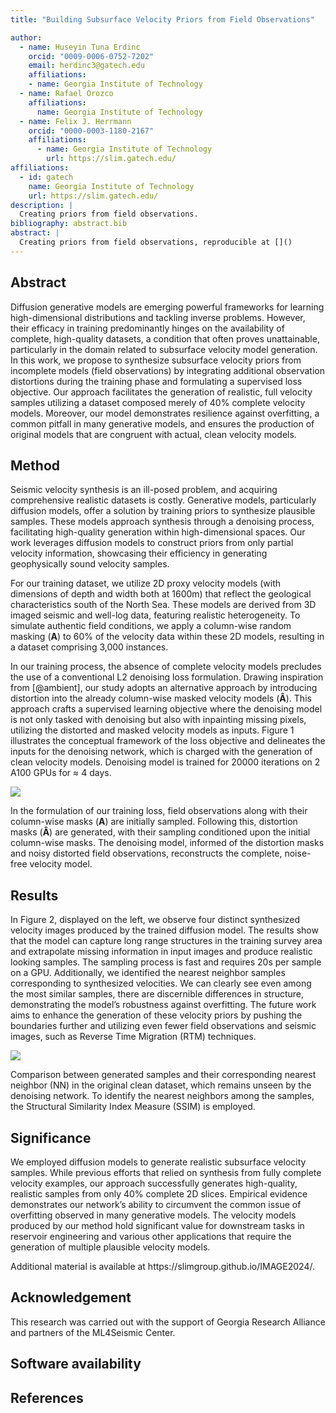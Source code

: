 ```yaml
---
title: "Building Subsurface Velocity Priors from Field Observations"

author:
  - name: Huseyin Tuna Erdinc
    orcid: "0009-0006-0752-7202"
    email: herdinc3@gatech.edu
    affiliations:
    - name: Georgia Institute of Technology
  - name: Rafael Orozco
    affiliations:
      name: Georgia Institute of Technology
  - name: Felix J. Herrmann
    orcid: "0000-0003-1180-2167"
    affiliations:
      - name: Georgia Institute of Technology
        url: https://slim.gatech.edu/
affiliations:
  - id: gatech
    name: Georgia Institute of Technology
    url: https://slim.gatech.edu/
description: | 
  Creating priors from field observations.
bibliography: abstract.bib
abstract: |
  Creating priors from field observations, reproducible at []()
---
```


::: hidden
$$
    \newcommand{\pluseq}{\mathrel{+}=}
$$
:::

## Abstract

Diffusion generative models are emerging powerful frameworks for learning high-dimensional distributions and tackling inverse problems. However, their efficacy in training predominantly hinges on the availability of complete, high-quality datasets, a condition that often proves unattainable, particularly in the domain related to subsurface velocity model generation. In this work, we propose to synthesize subsurface velocity priors from incomplete models (field observations) by integrating additional observation distortions during the training phase and formulating a supervised loss objective. Our approach facilitates the generation of realistic, full velocity samples utilizing a dataset composed merely of 40% complete velocity models. Moreover, our model demonstrates resilience against overfitting, a common pitfall in many generative models, and ensures the production of original models that are congruent with actual, clean velocity models. 

## Method

Seismic velocity synthesis is an ill-posed problem, and acquiring comprehensive realistic datasets is costly. Generative models, particularly diffusion models, offer a solution by training priors to synthesize plausible samples.  These models approach synthesis through a denoising process, facilitating high-quality generation within high-dimensional spaces. Our work leverages diffusion models to construct priors from only partial velocity information, showcasing their efficiency in generating geophysically sound velocity samples.

For our training dataset, we utilize 2D proxy velocity models (with dimensions of depth and width both at 1600m) that reflect the geological characteristics south of the North Sea. These models are derived from 3D imaged seismic and well-log data, featuring realistic heterogeneity. To simulate authentic field conditions, we apply a column-wise random masking ($\mathbf{A}$) to 60% of the velocity data within these 2D models, resulting in a dataset comprising 3,000 instances.

In our training process, the absence of complete velocity models precludes the use of a conventional L2 denoising loss formulation. Drawing inspiration from [@ambient], our study adopts an alternative approach by introducing distortion into the already column-wise masked velocity models ($\mathbf{\hat{A}}$). This approach crafts a supervised learning objective where the denoising model is not only tasked with denoising but also with inpainting missing pixels, utilizing the distorted and masked velocity models as inputs. Figure 1 illustrates the conceptual framework of the loss objective and delineates the inputs for the denoising network, which is charged with the generation of clean velocity models. Denoising model is trained for 20000 iterations on 2 A100 GPUs for $\approx$ 4 days.

::: {#fig-sup }
![](figures/IMAGE2024_figure1.png)

In the formulation of our training loss, field observations along with their column-wise masks ($\mathbf{A}$) are initially sampled. Following this, distortion masks ($\mathbf{\hat{A}}$) are generated, with their sampling conditioned upon the initial column-wise masks. The denoising model, informed of the distortion masks and noisy distorted field observations, reconstructs the complete, noise-free velocity model. 
:::

## Results
In Figure 2, displayed on the left, we observe four distinct synthesized velocity images produced by the trained diffusion model. The results show that the model can capture long range structures in the training survey area and extrapolate missing information in input images and produce realistic looking samples. The sampling process is fast and requires 20s per sample on a GPU. Additionally, we identified the nearest neighbor samples corresponding to synthesized velocities. We can clearly see even among the most similar samples, there are discernible differences in structure, demonstrating the model's robustness against overfitting.  The future work aims to enhance the generation of these velocity priors by pushing the boundaries further and utilizing even fewer field observations and seismic images, such as Reverse Time Migration (RTM) techniques.

::: {#fig-unsup }
![](figures/IMAGE2024_figure2.png)

Comparison between generated samples and their corresponding nearest neighbor (NN) in the original clean dataset, which remains unseen by the denoising network. To identify the nearest neighbors among the samples, the Structural Similarity Index Measure (SSIM) is employed.
:::

## Significance

We employed diffusion models to generate realistic subsurface velocity samples. While previous efforts that relied on synthesis from fully complete velocity examples, our approach successfully generates high-quality, realistic samples from only 40% complete 2D slices. Empirical evidence demonstrates our network's ability to circumvent the common issue of overfitting observed in many generative models. The velocity models produced by our method hold significant value for downstream tasks in reservoir engineering and various other applications that require the generation of multiple plausible velocity models.

Additional material is available at https://slimgroup.github.io/IMAGE2024/.


## Acknowledgement {.appendix}

This research was carried out with the support of Georgia Research Alliance and partners of the ML4Seismic Center.


## Software availability {.appendix}

## References
